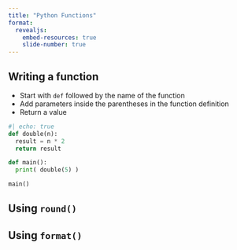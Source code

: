 ```yaml
---
title: "Python Functions"
format:
  revealjs:
    embed-resources: true
    slide-number: true
---
```


## Writing a function

* Start with `def` followed by the name of the function
* Add parameters inside the parentheses in the function definition
* Return a value

```python
#| echo: true
def double(n):
  result = n * 2
  return result

def main():
  print( double(5) )

main()
```


## Using `round()`

## Using `format()`
